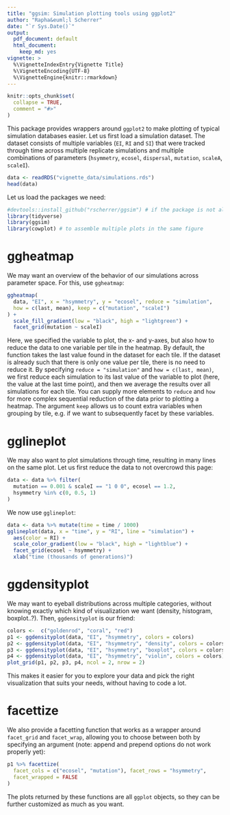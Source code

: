 ```yaml
---
title: "ggsim: Simulation plotting tools using ggplot2"
author: "Rapha&euml;l Scherrer"
date: "`r Sys.Date()`"
output:
  pdf_document: default
  html_document:
    keep_md: yes
vignette: >
  %\VignetteIndexEntry{Vignette Title}
  %\VignetteEncoding{UTF-8}
  %\VignetteEngine{knitr::rmarkdown}
---
```


```r
knitr::opts_chunk$set(
  collapse = TRUE,
  comment = "#>"
)
```

This package provides wrappers around `ggplot2` to make plotting of typical simulation databases easier. Let us first load a simulation dataset. The dataset consists of multiple variables (`EI`, `RI` and `SI`) that were tracked through time across multiple replicate simulations and multiple combinations of parameters (`hsymmetry`, `ecosel`, `dispersal`, `mutation`, `scaleA`, `scaleI`). 

```r
data <- readRDS("vignette_data/simulations.rds")
head(data)
```

Let us load the packages we need:

```r
#devtools::install_github("rscherrer/ggsim") # if the package is not already installed
library(tidyverse)
library(ggsim)
library(cowplot) # to assemble multiple plots in the same figure
```

# ggheatmap

We may want an overview of the behavior of our simulations across parameter space. For this, use `ggheatmap`:

```r
ggheatmap(
  data, "EI", x = "hsymmetry", y = "ecosel", reduce = "simulation", 
  how = c(last, mean), keep = c("mutation", "scaleI")
) + 
  scale_fill_gradient(low = "black", high = "lightgreen") +
  facet_grid(mutation ~ scaleI)
```

Here, we specified the variable to plot, the x- and y-axes, but also how to reduce the data to one variable per tile in the heatmap. By default, the function takes the last value found in the dataset for each tile. If the dataset is already such that there is only one value per tile, there is no need to reduce it. By specifying `reduce = "simulation"` and `how = c(last, mean)`, we first reduce each simulation to its last value of the variable to plot (here, the value at the last time point), and then we average the results over all simulations for each tile. You can supply more elements to `reduce` and `how` for more complex sequential reduction of the data prior to plotting a heatmap. The argument `keep` allows us to count extra variables when grouping by tile, e.g. if we want to subsequently facet by these variables.

# gglineplot

We may also want to plot simulations through time, resulting in many lines on the same plot. Let us first reduce the data to not overcrowd this page:

```r
data <- data %>% filter(
  mutation == 0.001 & scaleI == "1 0 0", ecosel == 1.2, 
  hsymmetry %in% c(0, 0.5, 1)
)
```

We now use `gglineplot`:

```r
data <- data %>% mutate(time = time / 1000)
gglineplot(data, x = "time", y = "RI", line = "simulation") + 
  aes(color = RI) +
  scale_color_gradient(low = "black", high = "lightblue") +
  facet_grid(ecosel ~ hsymmetry) +
  xlab("time (thousands of generations)")
```

# ggdensityplot

We may want to eyeball distributions across multiple categories, without knowing exactly which kind of visualization we want (density, histogram, boxplot..?). Then, `ggdensityplot` is our friend:

```r
colors <-  c("goldenrod", "coral", "red")
p1 <- ggdensityplot(data, "EI", "hsymmetry", colors = colors)
p2 <- ggdensityplot(data, "EI", "hsymmetry", "density", colors = colors)
p3 <- ggdensityplot(data, "EI", "hsymmetry", "boxplot", colors = colors)
p4 <- ggdensityplot(data, "EI", "hsymmetry", "violin", colors = colors)
plot_grid(p1, p2, p3, p4, ncol = 2, nrow = 2)
```

This makes it easier for you to explore your data and pick the right visualization that suits your needs, without having to code a lot.

# facettize

We also provide a facetting function that works as a wrapper around `facet_grid` and `facet_wrap`, allowing you to choose between both by specifying an argument (note: append and prepend options do not work properly yet):

```r
p1 %>% facettize(
  facet_cols = c("ecosel", "mutation"), facet_rows = "hsymmetry", 
  facet_wrapped = FALSE
)
```

The plots returned by these functions are all `ggplot` objects, so they can be further customized as much as you want.
